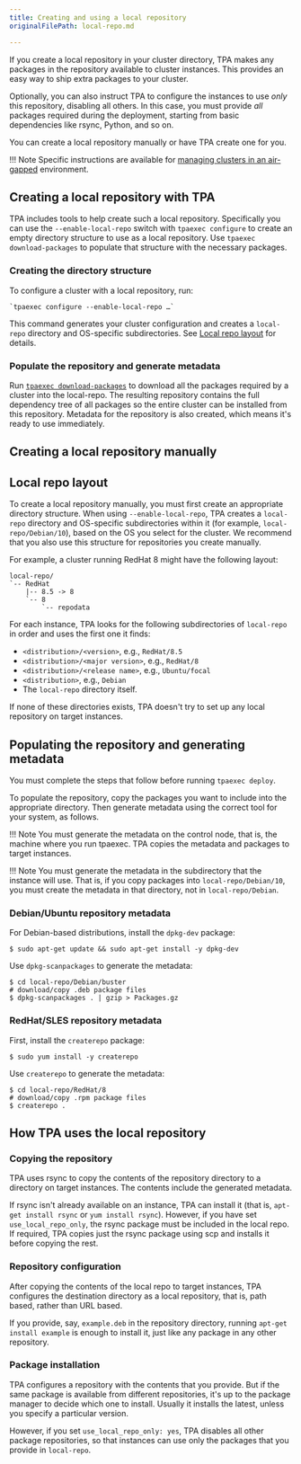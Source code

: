 ```yaml
---
title: Creating and using a local repository
originalFilePath: local-repo.md

---
```


If you create a local repository in your cluster directory, TPA
makes any packages in the repository available to cluster instances.
This provides an easy way to ship extra packages to your cluster.

Optionally, you can also instruct TPA to configure the instances to
use *only* this repository, disabling all others. In this case, you
must provide *all* packages required during the deployment, starting
from basic dependencies like rsync, Python, and so on.

You can create a local repository manually or have TPA create one for
you.

!!! Note
    Specific instructions are available for [managing clusters in an
    air-gapped](air-gapped/) environment.

## Creating a local repository with TPA

TPA includes tools to help create such a local repository. Specifically
you can use the `--enable-local-repo` switch with `tpaexec configure` to
create an empty directory structure to use as a local repository.
Use `tpaexec download-packages` to populate that structure with the
necessary packages.

### Creating the directory structure

To configure a cluster with a local repository, run:

```
`tpaexec configure --enable-local-repo …`
```

This command generates your cluster configuration and creates a `local-repo`
directory and OS-specific subdirectories. See [Local repo layout](#local-repo-layout)
for details.

### Populate the repository and generate metadata

Run [`tpaexec download-packages`](tpaexec-download-packages/) to
download all the packages required by a cluster into the local-repo.
The resulting repository contains the full dependency tree of all
packages so the entire cluster can be installed from this repository.
Metadata for the repository is also created, which means
it's ready to use immediately.

## Creating a local repository manually

## Local repo layout

To create a local repository manually, you must first create an
appropriate directory structure. When using `--enable-local-repo`,
TPA creates a `local-repo` directory and OS-specific
subdirectories within it (for example, `local-repo/Debian/10`), based on the OS
you select for the cluster. We recommend that you also use this structure
for repositories you create manually.

For example, a cluster running RedHat 8 might have the following layout:

```text
local-repo/
`-- RedHat
    |-- 8.5 -> 8
    `-- 8
        `-- repodata
```

For each instance, TPA looks for the following subdirectories of
`local-repo` in order and uses the first one it finds:

-   `<distribution>/<version>`, e.g., `RedHat/8.5`
-   `<distribution>/<major version>`, e.g., `RedHat/8`
-   `<distribution>/<release name>`, e.g., `Ubuntu/focal`
-   `<distribution>`, e.g., `Debian`
-   The `local-repo` directory itself.

If none of these directories exists, TPA doesn't try to
set up any local repository on target instances.

## Populating the repository and generating metadata

You must complete the steps that follow before running
`tpaexec deploy`.

To populate the repository, copy the packages you want to include into
the appropriate directory. Then generate metadata using the correct
tool for your system, as follows.

!!! Note
    You must generate the metadata on the control node, that is, the machine
    where you run tpaexec. TPA copies the metadata and packages to
    target instances.

!!! Note
    You must generate the metadata in the subdirectory that the instance
    will use. That is, if you copy packages into `local-repo/Debian/10`, you
    must create the metadata in that directory, not in `local-repo/Debian`.

### Debian/Ubuntu repository metadata

For Debian-based distributions, install the `dpkg-dev` package:

```shell
$ sudo apt-get update && sudo apt-get install -y dpkg-dev
```

Use `dpkg-scanpackages` to generate the metadata:

```shell
$ cd local-repo/Debian/buster
# download/copy .deb package files
$ dpkg-scanpackages . | gzip > Packages.gz
```

### RedHat/SLES repository metadata

First, install the `createrepo` package:

```shell
$ sudo yum install -y createrepo
```

Use `createrepo` to generate the metadata:

```shell
$ cd local-repo/RedHat/8
# download/copy .rpm package files
$ createrepo .
```

## How TPA uses the local repository

### Copying the repository

TPA uses rsync to copy the contents of the repository directory
to a directory on target instances. The contents include the generated metadata.

If rsync isn't already available on an instance, TPA can install it
(that is, `apt-get install rsync` or `yum install rsync`). However, if you
have set `use_local_repo_only`, the rsync package must be included in
the local repo. If required, TPA copies just the rsync package
using scp and installs it before copying the rest.

### Repository configuration

After copying the contents of the local repo to target instances,
TPA configures the destination directory as a local repository,
that is, path based, rather than URL based.

If you provide, say, `example.deb` in the repository
directory, running `apt-get install example` is enough to install it,
just like any package in any other repository.

### Package installation

TPA configures a repository with the contents that you provide. But
if the same package is available from different repositories, it's up
to the package manager to decide which one to install. Usually it installs the
latest, unless you specify a particular version.

However, if you set `use_local_repo_only: yes`, TPA disables
all other package repositories, so that instances can use only the
packages that you provide in `local-repo`.
